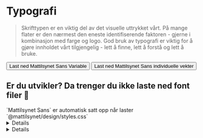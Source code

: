 
<Meta title="Identitet/Typografi" />

# Typografi

> Skrifttypen er en viktig del av det visuelle uttrykket vårt. På mange flater er den nærmest den eneste identifiserende faktoren - gjerne i kombinasjon med farge og logo. God bruk av typografi er viktig for å gjøre innholdet vårt tilgjengelig - lett å finne, lett å forstå og lett å bruke.

<Flex>
<Button href="/docs/font/variable/MattilsynetSansVariableVF.ttf" data-variant="primary" download><FileArrowDown />Last ned Mattilsynet Sans Variable</Button>
<Button href="/docs/font/ttf.zip" data-variant="secondary" download><FileArrowDown />Last ned Mattilsynet Sans individuelle vekter</Button>
</Flex>
<Alert><h2>Er du utvikler? Da trenger du ikke laste ned font filer 🙌</h2>`Mattilsynet Sans` er automatisk satt opp når laster `@mattilsynet/design/styles.css`</Alert>

<br />
<Details>
<Details.Summary>Om Mattilsynet Sans</Details.Summary>

Vår skrifttype heter Mattilsynet Sans. Dette er en omfattende skriftfamilie som inneholder et stort utvalg spesialtegn for alle språk og har et bredt spenn av vekter og tegnbredder som legger til rette for god og variert bruk uavhengig av flate og kontekst. 

Vi bruker i hovedsak to snitt (tykkelser) av Mattilsynet Sans: Regular i brødtekst og Mattilsynet Sans Bold i overskrifter. På kommunikasjonsflater der hele budskapet skal fremheves, kan Mattilsynet Sans Extra Bold brukes på hele teksten. For brødtekst på mørke bakgrunner / negativ tekst anbefales Medium for å ivareta god lesbarhet.

Ulike vekter kan settes sammen for å skape kontrast i teksten, tydeliggjøre et budskap og gi et destinkt visuelt uttrykk.

Fonten finnes som både variabel og statiske versjoner i flere standard formater: OpenType (OTF), TrueType (TTF) og Web Open Font (WOFF + WOFF2) I våre produkter og løsninger bruker vi Mattilsynet Sans som variabelfont - det vil si at den inneholder flere stilvarianter i én enkelt fil og har mulighet for dynamisk tilpasning av bokstavtykkelse/vekt i tillegg til alternative tegnsett og utvidede egenskaper.

Mattilsynet Sans er en spesialtilpasset open source font tegnet av Andreas Rasmussen fra fontbyrået a.foundry i København.

</Details>
<Details>
<Details.Summary>Erstatningsfont i presentasjoner og dokumenter</Details.Summary>

Som erstatningsfont bruker vi Avenir Next eller Avenir. Dette gjelder for tilfeller der mottaker ikke har Mattilsynet Sans installert. Typisk eksempel på dette er i Microsoft-produktene og i epostmeldinger.

</Details>
